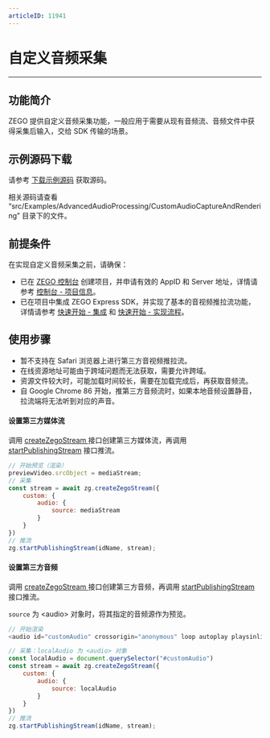 ```yaml
---
articleID: 11941
---
```

# 自定义音频采集

- - -

## 功能简介

ZEGO 提供自定义音频采集功能，一般应用于需要从现有音频流、音频文件中获得采集后输入，交给 SDK 传输的场景。

## 示例源码下载

请参考 [下载示例源码](!DownloadDemo/DownloadDemo) 获取源码。

相关源码请查看 “src/Examples/AdvancedAudioProcessing/CustomAudioCaptureAndRendering” 目录下的文件。

## 前提条件

在实现自定义音频采集之前，请确保：

- 已在 [ZEGO 控制台](https://console.zego.im) 创建项目，并申请有效的 AppID 和 Server 地址，详情请参考 [控制台 - 项目信息](#12107)。
- 已在项目中集成 ZEGO Express SDK，并实现了基本的音视频推拉流功能，详情请参考 [快速开始 - 集成](!ExpressVideoSDK-Integration/SDK_Integration) 和 [快速开始 - 实现流程](!ExpressVideoSDK-Integration/Solution_Implementation)。


## 使用步骤

<Warning title="注意">


- 暂不支持在 Safari 浏览器上进行第三方音视频推拉流。
- 在线资源地址可能由于跨域问题而无法获取，需要允许跨域。
- 资源文件较大时，可能加载时间较长，需要在加载完成后，再获取音频流。
- 自 Google Chrome 86 开始，推第三方音频流时，如果本地音频设置静音，拉流端将无法听到对应的声音。 

</Warning>



#### 设置第三方媒体流

调用 [createZegoStream ](@createZegoStream) 接口创建第三方媒体流，再调用 [startPublishingStream](@startPublishingStream) 接口推流。

```javascript
// 开始预览（渲染）
previewVideo.srcObject = mediaStream;
// 采集 
const stream = await zg.createZegoStream({
    custom: {
        audio: {
            source: mediaStream
        }
    }
})
// 推流
zg.startPublishingStream(idName, stream);
```

#### 设置第三方音频

调用 [createZegoStream ](@createZegoStream) 接口创建第三方音频，再调用 [startPublishingStream](@startPublishingStream) 接口推流。

`source` 为 \<audio> 对象时，将其指定的音频源作为预览。

```javascript
// 开始渲染
<audio id="customAudio" crossorigin="anonymous" loop autoplay playsinline  controls  src="xxxx" />

// 采集：localAudio 为 <audio> 对象
const localAudio = document.querySelector("#customAudio")
const stream = await zg.createZegoStream({
    custom: {
        audio: {
            source: localAudio
        }
    }
})
// 推流
zg.startPublishingStream(idName, stream);
```
